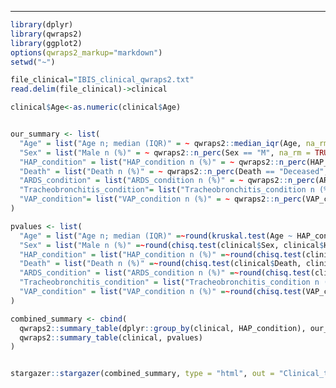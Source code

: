 ---
  
```r

library(dplyr)
library(qwraps2)
library(ggplot2)
options(qwraps2_markup="markdown")
setwd("~")

file_clinical="IBIS_clinical_qwraps2.txt"
read.delim(file_clinical)->clinical

clinical$Age<-as.numeric(clinical$Age)


our_summary <- list(
  "Age" = list("Age n; median (IQR)" = ~ qwraps2::median_iqr(Age, na_rm = TRUE)),
  "Sex" = list("Male n (%)" = ~ qwraps2::n_perc(Sex == "M", na_rm = TRUE)),
  "HAP_condition" = list("HAP_condition n (%)" = ~ qwraps2::n_perc(HAP_condition == "HAP", na_rm = TRUE)),
  "Death" = list("Death n (%)" = ~ qwraps2::n_perc(Death == "Deceased", na_rm = TRUE)),
  "ARDS_condition" = list("ARDS_condition n (%)" = ~ qwraps2::n_perc(ARDS_condition == "ARDS", na_rm = TRUE)),
  "Tracheobronchitis_condition"= list("Tracheobronchitis_condition n (%)" = ~ qwraps2::n_perc(Tracheobronchitis_condition == "YES", na_rm = TRUE)),
  "VAP_condition"= list("VAP_condition n (%)" = ~ qwraps2::n_perc(VAP_condition == "YES", na_rm = TRUE))
)

pvalues <- list(
  "Age" = list("Age n; median (IQR)" =~round(kruskal.test(Age ~ HAP_condition, clinical)$p.value, digits = 3)),
  "Sex" = list("Male n (%)" =~round(chisq.test(clinical$Sex, clinical$HAP_condition)$p.value, digits = 3)),
  "HAP_condition" = list("HAP_condition n (%)" =~round(chisq.test(clinical$HAP_condition, clinical$HAP_condition)$p.value, digits = 3)),
  "Death" = list("Death n (%)" =~round(chisq.test(clinical$Death, clinical$HAP_condition)$p.value, digits = 3)),
  "ARDS_condition" = list("ARDS_condition n (%)" =~round(chisq.test(clinical$ARDS_condition, clinical$HAP_condition)$p.value, digits = 3)),
  "Tracheobronchitis_condition" = list("Tracheobronchitis_condition n (%)" =~round(chisq.test(Tracheobronchitis_condition, clinical$HAP_condition)$p.value, digits = 3)),
  "VAP_condition" = list("VAP_condition n (%)" =~round(chisq.test(VAP_condition, clinical$HAP_condition)$p.value, digits = 3))
)

combined_summary <- cbind(
  qwraps2::summary_table(dplyr::group_by(clinical, HAP_condition), our_summary),
  qwraps2::summary_table(clinical, pvalues)
)


stargazer::stargazer(combined_summary, type = "html", out = "Clinical_table.html")


```